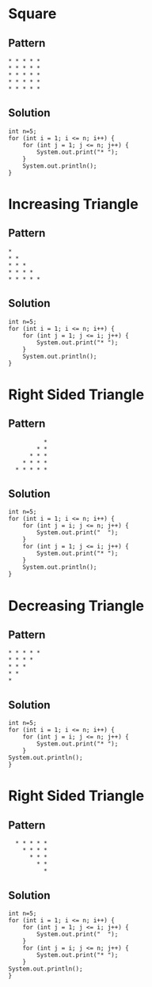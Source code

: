 

# Square {.tabset .tabset-fade .tabset-pills}
## Pattern
```
* * * * *
* * * * *
* * * * *
* * * * *
* * * * *
```
## Solution
```
int n=5;
for (int i = 1; i <= n; i++) {
    for (int j = 1; j <= n; j++) {
        System.out.print("* ");
    }
    System.out.println();
}
```

# Increasing Triangle {.tabset .tabset-fade .tabset-pills}
## Pattern
```
*
* *
* * *
* * * *
* * * * *
```
## Solution
```
int n=5;
for (int i = 1; i <= n; i++) {
    for (int j = 1; j <= i; j++) {
        System.out.print("* ");
    }
    System.out.println();
}
```


# Right Sided Triangle {.tabset .tabset-fade .tabset-pills}
## Pattern
```
          *
        * *
      * * *
    * * * *
  * * * * *
```
## Solution
```
int n=5;
for (int i = 1; i <= n; i++) {
    for (int j = i; j <= n; j++) {
        System.out.print("  ");
    }
    for (int j = 1; j <= i; j++) {
        System.out.print("* ");
    }
    System.out.println();
}
```


# Decreasing Triangle {.tabset .tabset-fade .tabset-pills}
## Pattern
```
* * * * *
* * * *
* * *
* *
*
```
## Solution
```
int n=5;
for (int i = 1; i <= n; i++) {
    for (int j = i; j <= n; j++) {
        System.out.print("* ");
    }
System.out.println();
}
```



# Right Sided Triangle {.tabset .tabset-fade .tabset-pills}
## Pattern
```
  * * * * *
    * * * *
      * * *
        * *
          *
```
## Solution
```
int n=5;
for (int i = 1; i <= n; i++) {
    for (int j = 1; j <= i; j++) {
        System.out.print("  ");
    }
    for (int j = i; j <= n; j++) {
        System.out.print("* ");
    }
System.out.println();
}
```



